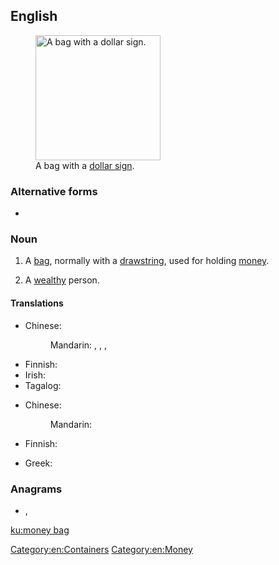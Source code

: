 {{also|moneybag}}
==English==
[[File:Mcol money bag.svg|thumb|200px|upright|A bag with a [[dollar sign]].]]

===Alternative forms===
* {{l|en|moneybag}}

===Noun===
{{en-noun}}

# A [[bag]], normally with a [[drawstring]], used for holding [[money]].
# {{lb|en|in the plural}} A [[wealthy]] person.

====Translations====
{{trans-top|bag used for holding money}}
* Chinese:
*: Mandarin: {{t|cmn|錢袋|sc=Hani}}, {{t+|cmn|钱袋|tr=qiándài|sc=Hani}}, {{t|cmn|錢袋子|sc=Hani}}, {{t|cmn|钱袋子|tr=qiándàizi|sc=Hani}}
{{trans-mid}}
* Finnish: {{t|fi|rahasäkki}}
* Irish: {{t|ga|mála airgid|m}}
* Tagalog: {{t|tl|talega}}
{{trans-bottom}}

{{trans-top|wealthy person}}
* Chinese:
*: Mandarin: {{t+|cmn|富翁|tr=fùwēng|sc=Hani}}
{{trans-mid}}
* Finnish: {{t|fi|kroisos}}
{{trans-bottom}}

{{checktrans-top}}
* Greek: {{t-check|el|πουγκί|n}}
{{trans-bottom}}

===Anagrams===
* {{l|en|bogey man}}, {{l|en|bogeyman}}

{{Commonscat|Moneybags}}

[[Category:en:Containers]]
[[Category:en:Money]]

[[ku:money bag]]